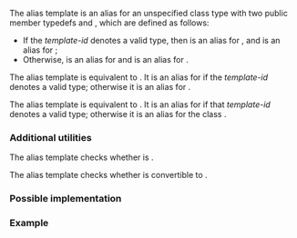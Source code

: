 {{cpp/experimental/title|is_detected|detected_t|detected_or}}
{{cpp/experimental/lib_extensions_2/navbar}}

{{dcl begin}}
{{dcl header|experimental/type_traits}}
{{dcl|since=libfund_ts_2|1=
template&lt; template&lt;class...&gt; class Op, class... Args &gt;
using is_detected = /* see below */;
}}
{{dcl|since=libfund_ts_2|1=
template&lt; template&lt;class...&gt; class Op, class... Args &gt;
using detected_t = /* see below */;
}}
{{dcl|since=libfund_ts_2|1=
template&lt; class Default, template&lt;class...&gt; class Op, class... Args &gt;
using detected_or = /* see below */;
}}

{{dcl end}}

The alias template {{tt|detected_or}} is an alias for an unspecified class type with two public member typedefs {{tt|value_t}} and {{tt|type}}, which are defined as follows:

* If the ''template-id'' {{c|Op&lt;Args...&gt;}} denotes a valid type, then {{tt|value_t}} is an alias for {{lc|std::true_type}}, and {{tt|type}} is an alias for {{c|Op&lt;Args...&gt;}};
* Otherwise, {{tt|value_t}} is an alias for {{lc|std::false_type}} and {{tt|type}} is an alias for {{tt|Default}}.

The alias template {{tt|is_detected}} is equivalent to {{c|typename detected_or&lt;std::experimental::nonesuch, Op, Args...&gt;::value_t}}. It is an alias for {{lc|std::true_type}} if the ''template-id'' {{c|Op&lt;Args...&gt;}} denotes a valid type; otherwise it is an alias for {{lc|std::false_type}}.

The alias template {{tt|detected_t}} is equivalent to {{c|typename detected_or&lt;std::experimental::nonesuch, Op, Args...&gt;::type}}. It is an alias for {{c|Op&lt;Args...&gt;}} if that ''template-id'' denotes a valid type; otherwise it is an alias for the class {{ltt|cpp/experimental/nonesuch|std::experimental::nonesuch}}.

===Additional utilities===
{{dcl begin}}
{{dcl rev begin}}
{{dcl|since=libfund_ts_2|1=
template&lt; template&lt;class...&gt; class Op, class... Args &gt;
constexpr bool is_detected_v = is_detected&lt;Op, Args...&gt;::value;
}}
{{dcl|since=libfund_ts_3|1=
template&lt; template&lt;class...&gt; class Op, class... Args &gt;
constexpr inline bool is_detected_v = is_detected&lt;Op, Args...&gt;::value;
}}
{{dcl rev end}}
{{dcl|since=libfund_ts_2|1=
template&lt; class Default, template&lt;class...&gt; class Op, class... Args &gt;
using detected_or_t = typename detected_or&lt;Default, Op, Args...&gt;::type;
}}
{{dcl|since=libfund_ts_2|1=
template&lt; class Expected, template&lt;class...&gt; class Op, class... Args &gt;
using is_detected_exact = std::is_same&lt;Expected, detected_t&lt;Op, Args...&gt;&gt;;
}}
{{dcl rev begin}}
{{dcl|since=libfund_ts_2|1=
template&lt; class Expected, template&lt;class...&gt; class Op, class... Args &gt;
constexpr bool is_detected_exact_v =
    is_detected_exact&lt;Expected, Op, Args...&gt;::value;
}}
{{dcl|since=libfund_ts_3|1=
template&lt; class Expected, template&lt;class...&gt; class Op, class... Args &gt;
constexpr inline bool is_detected_exact_v =
    is_detected_exact&lt;Expected, Op, Args...&gt;::value;
}}
{{dcl rev end}}
{{dcl|since=libfund_ts_2|1=
template&lt; class To, template&lt;class...&gt; class Op, class... Args &gt;
using is_detected_convertible =
    std::is_convertible&lt;detected_t&lt;Op, Args...&gt;, To&gt;;
}}
{{dcl rev begin}}
{{dcl|since=libfund_ts_2|1=
template&lt; class To, template&lt;class...&gt; class Op, class... Args &gt;
constexpr bool is_detected_convertible_v =
    is_detected_convertible&lt;To, Op, Args...&gt;::value;
}}
{{dcl|since=libfund_ts_3|1=
template&lt; class To, template&lt;class...&gt; class Op, class... Args &gt;
constexpr inline bool is_detected_convertible_v =
    is_detected_convertible&lt;To, Op, Args...&gt;::value;
}}
{{dcl rev end}}
{{dcl end}}

The alias template {{tt|is_detected_exact}} checks whether {{c|detected_t&lt;Op, Args...&gt;}} is {{tt|Expected}}. 

The alias template {{tt|is_detected_convertible}} checks whether {{c|detected_t&lt;Op, Args...&gt;}} is convertible to {{tt|To}}.

===Possible implementation===
{{source|1=
namespace detail
{
    template&lt;class Default, class AlwaysVoid, template&lt;class...&gt; class Op, class... Args&gt;
    struct detector
    {
        using value_t = std::false_type;
        using type = Default;
    };

    template&lt;class Default, template&lt;class...&gt; class Op, class... Args&gt;
    struct detector&lt;Default, std::void_t&lt;Op&lt;Args...&gt;&gt;, Op, Args...&gt;
    {
        using value_t = std::true_type;
        using type = Op&lt;Args...&gt;;
    };
} // namespace detail

template&lt;template&lt;class...&gt; class Op, class... Args&gt;
using is_detected = typename detail::detector&lt;nonesuch, void, Op, Args...&gt;::value_t;

template&lt;template&lt;class...&gt; class Op, class... Args&gt;
using detected_t = typename detail::detector&lt;nonesuch, void, Op, Args...&gt;::type;

template&lt;class Default, template&lt;class...&gt; class Op, class... Args&gt;
using detected_or = detail::detector&lt;Default, void, Op, Args...&gt;;
}}

===Example===
{{example
|code=
#include &lt;cstddef&gt;
#include &lt;experimental/type_traits&gt;

template&lt;class T&gt;
using copy_assign_t = decltype(std::declval&lt;T&amp;&gt;() = std::declval&lt;const T&amp;&gt;());

struct Meow {};
struct Purr { void operator=(const Purr&amp;) = delete; };
 
static_assert(std::experimental::is_detected&lt;copy_assign_t, Meow&gt;::value,
              "Meow should be copy assignable!");
static_assert(!std::experimental::is_detected_v&lt;copy_assign_t, Purr&gt;,
              "Purr should not be copy assignable!");
static_assert(std::experimental::is_detected_exact_v&lt;Meow&amp;, copy_assign_t, Meow&gt;,
              "Copy assignment of Meow should return Meow&amp;!");

template&lt;class T&gt;
using diff_t = typename T::difference_type;

template&lt;class Ptr&gt;
using difference_type = std::experimental::detected_or_t&lt;std::ptrdiff_t, diff_t, Ptr&gt;;

struct Woof { using difference_type = int; };
struct Bark {};

static_assert(std::is_same&lt;difference_type&lt;Woof&gt;, int&gt;::value,
              "Woof's difference_type should be int!");
static_assert(std::is_same&lt;difference_type&lt;Bark&gt;, std::ptrdiff_t&gt;::value,
              "Bark's difference_type should be ptrdiff_t!");

int main() {}
|output=
}}

{{langlinks|zh}}